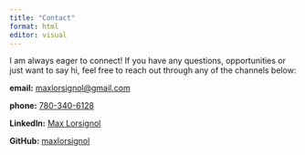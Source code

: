 ```yaml
---
title: "Contact"
format: html
editor: visual
---
```


I am always eager to connect! If you have any questions, opportunities or just want to say hi, feel free to reach out through any of the channels below:

**email:** [maxlorsignol\@gmail.com](mailto:maxlorsignol@gmail.com)

**phone:** [780-340-6128](tel:+17803406128)

**LinkedIn:** [Max Lorsignol](https://www.linkedin.com/in/max-lorsignol-bb854595/)

**GitHub:** [maxlorsignol](https://github.com/maxlorsignol)
